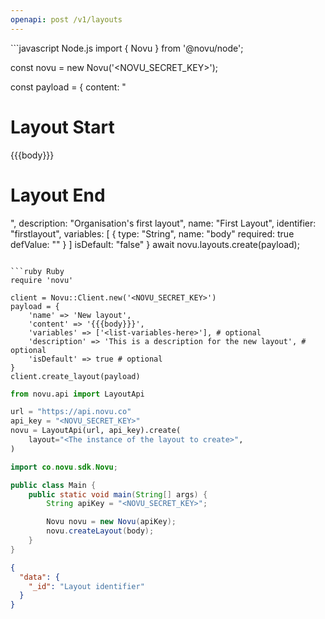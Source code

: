 ```yaml
---
openapi: post /v1/layouts
---
```



<ApikeyWarning />

<RequestExample>
```javascript Node.js
import { Novu } from '@novu/node';

const novu = new Novu('<NOVU_SECRET_KEY>');

const payload = {
content: "<h1>Layout Start</h1>{{{body}}}<h1>Layout End</h1>",
description: "Organisation's first layout",
name: "First Layout",
identifier: "firstlayout",
variables: [
{
type: "String",
name: "body"
required: true
defValue: ""
}
]
isDefault: "false"
}
await novu.layouts.create(payload);

```

```ruby Ruby
require 'novu'

client = Novu::Client.new('<NOVU_SECRET_KEY>')
payload = {
    'name' => 'New layout',
    'content' => '{{{body}}}',
    'variables' => ['<list-variables-here>'], # optional
    'description' => 'This is a description for the new layout', # optional
    'isDefault' => true # optional
}
client.create_layout(payload)
```

```python Python
from novu.api import LayoutApi

url = "https://api.novu.co"
api_key = "<NOVU_SECRET_KEY>"
novu = LayoutApi(url, api_key).create(
    layout="<The instance of the layout to create>",
)
```

```java Java
import co.novu.sdk.Novu;

public class Main {
    public static void main(String[] args) {
        String apiKey = "<NOVU_SECRET_KEY>";

        Novu novu = new Novu(apiKey);
        novu.createLayout(body);
    }
}
```

</RequestExample>

<ResponseExample>

```json Response
{
  "data": {
    "_id": "Layout identifier"
  }
}
```

</ResponseExample>

